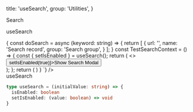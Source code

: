 
  title: 'useSearch',
  group: 'Utilities',
}

Search

useSearch

<SearchProvider>
  <Playground
    title="Search modal with provider"
    desc="A fully example of using the search modal with in a provider"
    scope={{ Search, Button, useSearch, SearchProvider, React }}
    code={`
() => {
  const doSearch = async (keyword: string) =>
  {
    return [
      {
        url: '',
        name: 'Search record',
        group: 'Search group',
      }
    ];
  }
  const TestSearchContext = () => {
    const { setIsEnabled } = useSearch();
    return (
      <>
        <Button onClick={() => setIsEnabled(true)}>Show Search Modal</Button>
        <Search searchFunction={doSearch} placeholder='Search by context..'/>
      </>
    );
  };
  return (
    <SearchProvider>
      <TestSearchContext></TestSearchContext>
    </SearchProvider>
  )
}
`}
  />
</SearchProvider>

<Attributes edit="/pages/hooks/use-search.mdx">
<Attributes.Title>useSearch</Attributes.Title>

```ts
type useSearch = (initialValue: string) => {
  isEnabled: boolean
  setIsEnabled: (value: boolean) => void
}
```

</Attributes>
